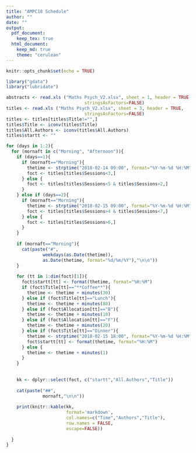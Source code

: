 ```yaml
---
title: "AMPC18 Schedule"
author: ""
date: ""
output:
  pdf_document:
    keep_tex: true
  html_document:
    keep_md: true
    theme: "cerulean"
---
```


<style>
th, td {
    padding: 5px;
}

tr:nth-child(even) {
    background-color: #dddddd;
}
</style>

\renewcommand{\arraystretch}{1.5}

```r
knitr::opts_chunk$set(echo = TRUE)
```

```r
library("gdata")
library("lubridate")
```

```r
abstracts <- read.xls ("Maths Psych_V2.xlsx", sheet = 1, header = TRUE,
                              stringsAsFactors=FALSE)
titles <- read.xls ("Maths Psych_V2.xlsx", sheet = 3, header = TRUE,
                              stringsAsFactors=FALSE)
titles <- titles[titles$Title!="",]
titles$Title <- iconv(titles$Title)
titles$All.Authors <- iconv(titles$All.Authors)
titles$startt <- ""
```

```r

for (days in 1:2){
  for (mornaft in c("Morning", "Afternoon")){
    if (days==1){
      if (mornaft=="Morning"){
        thetime <- strptime("2018-02-14 09:00", format="%Y-%m-%d %H:%M", tz="")
        foct <- titles[titles$Sessions<3,]
      } else {
        foct <- titles[titles$Sessions<5 & titles$Sessions>2,]
      }
    } else if (days==2){
      if (mornaft=="Morning"){
        thetime <- strptime("2018-02-15 09:00", format="%Y-%m-%d %H:%M", tz="")
        foct <- titles[titles$Sessions>4 & titles$Sessions<7,]
      } else {
        foct <- titles[titles$Sessions>6,]
      }
    }
    
    if (mornaft=="Morning"){
      cat(paste("#", 
              weekdays(as.Date(thetime)), 
              as.Date(thetime, format="%d/%m/%Y"),"\n\n"))
    }
    
    for (tt in 1:dim(foct)[1]){
      foct$startt[tt] <- format(thetime, format="%H:%M")
      if (foct$Title[tt]=="**Coffee**"){
        thetime <- thetime + minutes(30)
      } else if (foct$Title[tt]=="Lunch"){
        thetime <- thetime + minutes(80)
      } else if (foct$Allocation[tt]=="B"){
        thetime <- thetime + minutes(10)
      } else if (foct$Allocation[tt]=="F"){
        thetime <- thetime + minutes(20)
      } else if (foct$Title[tt]=="Dinner"){
        thetime <- strptime("2018-02-15 18:00", format="%Y-%m-%d %H:%M", tz="")
        foct$startt[tt] <- format(thetime, format="%H:%M")
      } else {
        thetime <- thetime + minutes(1)
      }
    }
    
    
    kk <- dplyr::select(foct, c("startt","All.Authors","Title"))
    
    cat(paste("##", 
              mornaft,"\n\n"))
    
    print(knitr::kable(kk,
                       format='markdown',
                       col.names=c("Time","Authors","Title"),
                       row.names = FALSE,
                       escape=FALSE))
  
  }
}
```
